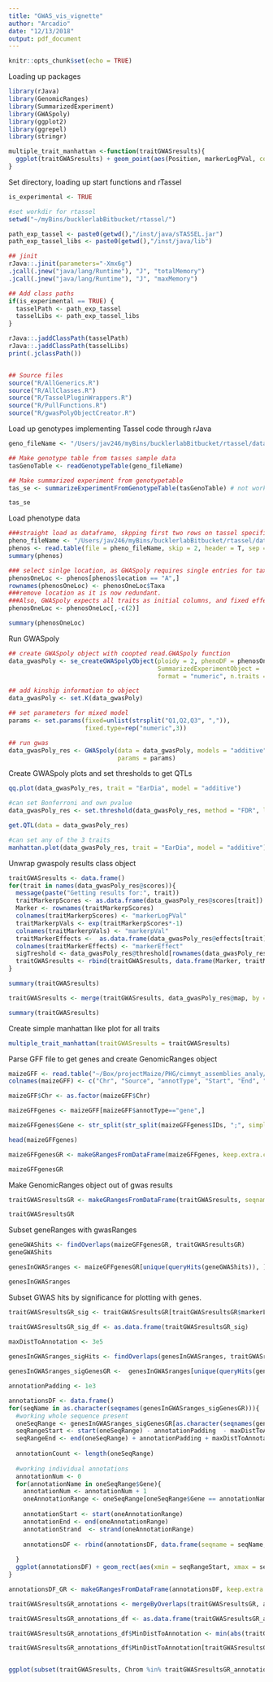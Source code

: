 ```yaml
---
title: "GWAS_vis_vignette"
author: "Arcadio"
date: "12/13/2018"
output: pdf_document
---
```


```r
knitr::opts_chunk$set(echo = TRUE)
```

Loading up packages
```r
library(rJava)
library(GenomicRanges)
library(SummarizedExperiment)
library(GWASpoly)
library(ggplot2)
library(ggrepel)
library(stringr)

multiple_trait_manhattan <-function(traitGWASresults){
  ggplot(traitGWASresults) + geom_point(aes(Position, markerLogPVal, col = trait), alpha=0.3) + geom_point(aes(Position, markerLogPVal, col = trait), data = traitGWASresults[traitGWASresults$markerLogPVal>traitGWASresults$sigTreshold,])  + geom_hline(aes(yintercept = sigTreshold, col = trait), lty = "dashed") + facet_grid(~Chrom, scales = "free_x") + theme(axis.text.x = element_text(angle = 45, hjust = 1)) + scale_color_brewer(palette = "Set2") + xlab("Position by Chr") + ylab("-Log10Pval")
}
```



Set directory, loading up start functions and rTassel
```r
is_experimental <- TRUE

#set workdir for rtassel
setwd("~/myBins/bucklerlabBitbucket/rtassel/")

path_exp_tassel <- paste0(getwd(),"/inst/java/sTASSEL.jar")
path_exp_tassel_libs <- paste0(getwd(),"/inst/java/lib")

## jinit
rJava::.jinit(parameters="-Xmx6g")
.jcall(.jnew("java/lang/Runtime"), "J", "totalMemory")
.jcall(.jnew("java/lang/Runtime"), "J", "maxMemory")

## Add class paths
if(is_experimental == TRUE) {
  tasselPath <- path_exp_tassel
  tasselLibs <- path_exp_tassel_libs
}

rJava::.jaddClassPath(tasselPath)
rJava::.jaddClassPath(tasselLibs)
print(.jclassPath())


## Source files
source("R/AllGenerics.R")
source("R/AllClasses.R")
source("R/TasselPluginWrappers.R")
source("R/PullFunctions.R")
source("R/gwasPolyObjectCreator.R")
```

Load up genotypes implementing Tassel code through rJava
```r
geno_fileName <- "/Users/jav246/myBins/bucklerlabBitbucket/rtassel/data/mdp_genotype.hmp.txt"

## Make genotype table from tasses sample data
tasGenoTable <- readGenotypeTable(geno_fileName)

## Make summarized experiment from genotypetable
tas_se <- summarizeExperimentFromGenotypeTable(tasGenoTable) # not working right now, but

tas_se
```

Load phenotype data
```r
###straight load as dataframe, skpping first two rows on tassel specific phenotype table format
pheno_fileName <- "/Users/jav246/myBins/bucklerlabBitbucket/rtassel/data/mdp_phenotype.txt"
phenos <- read.table(file = pheno_fileName, skip = 2, header = T, sep = "\t", na.strings = "NaN")
summary(phenos)

### select sinlge location, as GWASpoly requires single entries for taxa.
phenosOneLoc <- phenos[phenos$location == "A",]
rownames(phenosOneLoc) <- phenosOneLoc$Taxa
###remove location as it is now redundant. 
###Also, GWASpoly expects all traits as initial columns, and fixed effect covariates last
phenosOneLoc <- phenosOneLoc[,-c(2)]

summary(phenosOneLoc)
```

Run GWASpoly 
```r
## create GWASpoly object with coopted read.GWASpoly function
data_gwasPoly <- se_createGWASpolyObject(ploidy = 2, phenoDF = phenosOneLoc, 
                                         SummarizedExperimentObject =  tas_se, 
                                         format = "numeric", n.traits = 3)

## add kinship information to object
data_gwasPoly <- set.K(data_gwasPoly)

## set parameters for mixed model
params <- set.params(fixed=unlist(strsplit("Q1,Q2,Q3", ",")),
                     fixed.type=rep("numeric",3))

## run gwas
data_gwasPoly_res <- GWASpoly(data = data_gwasPoly, models = "additive", 
                              params = params)
```

Create GWASpoly plots and set thresholds to get QTLs
```r
qq.plot(data_gwasPoly_res, trait = "EarDia", model = "additive")

#can set Bonferroni and own pvalue
data_gwasPoly_res <- set.threshold(data_gwasPoly_res, method = "FDR", level=0.05)

get.QTL(data = data_gwasPoly_res)

#can set any of the 3 traits
manhattan.plot(data_gwasPoly_res, trait = "EarDia", model = "additive")
```

Unwrap gwaspoly results class object
```r
traitGWASresults <- data.frame()
for(trait in names(data_gwasPoly_res@scores)){
  message(paste("Getting results for:", trait))
  traitMarkerpScores <- as.data.frame(data_gwasPoly_res@scores[trait])
  Marker <- rownames(traitMarkerpScores)
  colnames(traitMarkerpScores) <- "markerLogPVal"
  traitMarkerpVals <- exp(traitMarkerpScores*-1)
  colnames(traitMarkerpVals) <- "markerpVal"
  traitMarkerEffects <-  as.data.frame(data_gwasPoly_res@effects[trait])
  colnames(traitMarkerEffects) <- "markerEffect"
  sigTreshold <- data_gwasPoly_res@threshold[rownames(data_gwasPoly_res@threshold)==trait]
  traitGWASresults <- rbind(traitGWASresults, data.frame(Marker, traitMarkerEffects, traitMarkerpVals, traitMarkerpScores, trait, sigTreshold))
}

summary(traitGWASresults)

traitGWASresults <- merge(traitGWASresults, data_gwasPoly_res@map, by = "Marker")

summary(traitGWASresults)
```

Create simple manhattan like plot for all traits
```r
multiple_trait_manhattan(traitGWASresults = traitGWASresults)
```

Parse GFF file to get genes and create GenomicRanges object
```r
maizeGFF <- read.table("~/Box/projectMaize/PHG/cimmyt_assemblies_analy/b73/Zea_mays.AGPv4.40.chr.gff3", quote = "", sep = "\t")
colnames(maizeGFF) <- c("Chr", "Source", "annotType", "Start", "End", "other", "Strand", "other2", "IDs")

maizeGFF$Chr <- as.factor(maizeGFF$Chr)

maizeGFFgenes <- maizeGFF[maizeGFF$annotType=="gene",]

maizeGFFgenes$Gene <- str_split(str_split(maizeGFFgenes$IDs, ";", simplify = T)[,1],":", simplify = T)[,2]

head(maizeGFFgenes)

maizeGFFgenesGR <- makeGRangesFromDataFrame(maizeGFFgenes, keep.extra.columns = T)

maizeGFFgenesGR
```

Make GenomicRanges object out of gwas results
```r
traitGWASresultsGR <- makeGRangesFromDataFrame(traitGWASresults, seqnames.field = "Chrom", start.field = "Position", end.field = "Position", keep.extra.columns = T)

traitGWASresultsGR
```

Subset geneRanges with gwasRanges
```r
geneGWAShits <- findOverlaps(maizeGFFgenesGR, traitGWASresultsGR)
geneGWAShits

genesInGWASranges <- maizeGFFgenesGR[unique(queryHits(geneGWAShits)), ]

genesInGWASranges
```

Subset GWAS hits by significance for plotting with genes.
```r
traitGWASresultsGR_sig <- traitGWASresultsGR[traitGWASresultsGR$markerLogPVal > traitGWASresultsGR$sigTreshold,]

traitGWASresultsGR_sig_df <- as.data.frame(traitGWASresultsGR_sig)
  
maxDistToAnnotation <- 3e5

genesInGWASranges_sigHits <- findOverlaps(genesInGWASranges, traitGWASresultsGR_sig, maxgap = maxDistToAnnotation)

genesInGWASranges_sigGenesGR <-  genesInGWASranges[unique(queryHits(genesInGWASranges_sigHits)), ]

annotationPadding <- 1e3

annotationsDF <- data.frame()
for(seqName in as.character(seqnames(genesInGWASranges_sigGenesGR))){
  #working whole sequence present
  oneSeqRange <- genesInGWASranges_sigGenesGR[as.character(seqnames(genesInGWASranges_sigGenesGR)) == seqName , ]
  seqRangeStart <- start(oneSeqRange) - annotationPadding  - maxDistToAnnotation
  seqRangeEnd <- end(oneSeqRange) + annotationPadding + maxDistToAnnotation
  
  annotationCount <- length(oneSeqRange)
  
  #working individual annotations
  annotationNum <- 0
  for(annotationName in oneSeqRange$Gene){
    annotationNum <- annotationNum + 1
    oneAnnotationRange <- oneSeqRange[oneSeqRange$Gene == annotationName,]
    
    annotationStart <- start(oneAnnotationRange)
    annotationEnd <- end(oneAnnotationRange)
    annotationStrand  <- strand(oneAnnotationRange)
    
    annotationsDF <- rbind(annotationsDF, data.frame(seqname = seqName, start=seqRangeStart, end=seqRangeEnd, annotationNum ,annotationName, annotationStart, annotationEnd ))
    
  }
  ggplot(annotationsDF) + geom_rect(aes(xmin = seqRangeStart, xmax = seqRangeEnd, ymin = 0, ymax=1), fill = "black") + geom_rect(aes(xmin=annotationStart, xmax=annotationEnd, ymin=annotationNum, ymax=annotationNum+1, fill = annotationName)) + geom_point(aes(x = start, y = 1.5), data=subset(traitGWASresultsGR_sig_df, seqnames %in% annotationsDF$seqName))
}

annotationsDF_GR <- makeGRangesFromDataFrame(annotationsDF, keep.extra.columns = T)

traitGWASresultsGR_annotations <- mergeByOverlaps(traitGWASresultsGR, annotationsDF_GR)

traitGWASresultsGR_annotations_df <- as.data.frame(traitGWASresultsGR_annotations)

traitGWASresultsGR_annotations_df$MinDistToAnnotation <- min(abs(traitGWASresultsGR_annotations_df$traitGWASresultsGR.start - traitGWASresultsGR_annotations_df$annotationsDF_GR.annotationStart), abs(traitGWASresultsGR_annotations_df$traitGWASresultsGR.start - traitGWASresultsGR_annotations_df$annotationsDF_GR.annotationEnd))

traitGWASresultsGR_annotations_df$MinDistToAnnotation[traitGWASresultsGR_annotations_df$annotationsDF_GR.annotationStart <= traitGWASresultsGR_annotations_df$traitGWASresultsGR.start & traitGWASresultsGR_annotations_df$annotationsDF_GR.annotationEnd >= traitGWASresultsGR_annotations_df$traitGWASresultsGR.start] <- 0 # to set distance to zero in case GWAS hit is inside annotation


ggplot(subset(traitGWASresults, Chrom %in% traitGWASresultsGR_annotations_df$traitGWASresultsGR.seqnames)) + geom_point(aes(Position, markerLogPVal, col = trait), alpha=0.3) + geom_point(aes(Position, markerLogPVal, col = trait), data = subset(traitGWASresults[traitGWASresults$markerLogPVal>traitGWASresults$sigTreshold,], Chrom %in% traitGWASresultsGR_annotations_df$traitGWASresultsGR.seqnames))  + geom_hline(aes(yintercept = sigTreshold, col = trait), lty = "dashed") + theme(axis.text.x = element_text(angle = 45, hjust = 1)) + scale_color_brewer(palette = "Set2") + xlab("Position by Chr") + ylab("-Log10Pval") + geom_rect(aes(xmin = seqRangeStart, xmax = seqRangeEnd, ymin = 0, ymax=1), fill = "black", data=annotationsDF) + geom_rect(aes(xmin=annotationStart, xmax=annotationEnd, ymin=annotationNum, ymax=annotationNum+1, fill = annotationName), data = annotationsDF) + geom_label_repel(aes(x = traitGWASresultsGR.start, y = traitGWASresultsGR.markerLogPVal, label = annotationName), data = subset(traitGWASresultsGR_annotations_df, traitGWASresultsGR.markerLogPVal>traitGWASresultsGR.sigTreshold), inherit.aes = T, box.padding = 2) + geom_label_repel(aes(x = traitGWASresultsGR.start, y = traitGWASresultsGR.markerLogPVal, label = paste(MinDistToAnnotation, "bp")), data = subset(traitGWASresultsGR_annotations_df, traitGWASresultsGR.markerLogPVal>traitGWASresultsGR.sigTreshold), inherit.aes = T, box.padding = 2)  + facet_grid(~Chrom, scales = "free_x")

```

